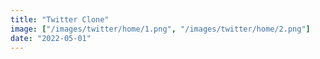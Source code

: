 ```yaml
---
title: "Twitter Clone"
image: ["/images/twitter/home/1.png", "/images/twitter/home/2.png"]
date: "2022-05-01"
---
```


<Header
  title="Twitter Clone"
  img="/images/twitter/3.PNG"
  alt="Twitter Picture"
/>
<Overview
  description="common:overview-twitter-description"
  features="common:overview-twitter-features"
  website="https://twitter-app.agustin-ribotta.xyz"
  repo="https://github.com/AguzzDev/twitter-clone"
/>
<List
  tec={["React"]}
  lib={[
    "React Modal",
    "Formik",
    "Yup",
    "TailwindCSS",
    "Moment",
    "Cloudinary",
    "React Bootstrap",
  ]}
  year="2022"
  client="common:own-project"
/>
<Galery
  imgs={[
    { path: "/images/twitter/4.PNG", mobile: "false" },
    { path: "/images/twitter/3.PNG", mobile: "false" },
    { path: "/images/twitter/1.PNG", mobile: "false" },
    { path: "/images/twitter/2.PNG", mobile: "false" },
    { path: "/images/twitter/5.PNG", mobile: "false" },
    { path: "/images/twitter/6.PNG", mobile: "false" },
  ]}
  alt="Twitter Clone"
/>
